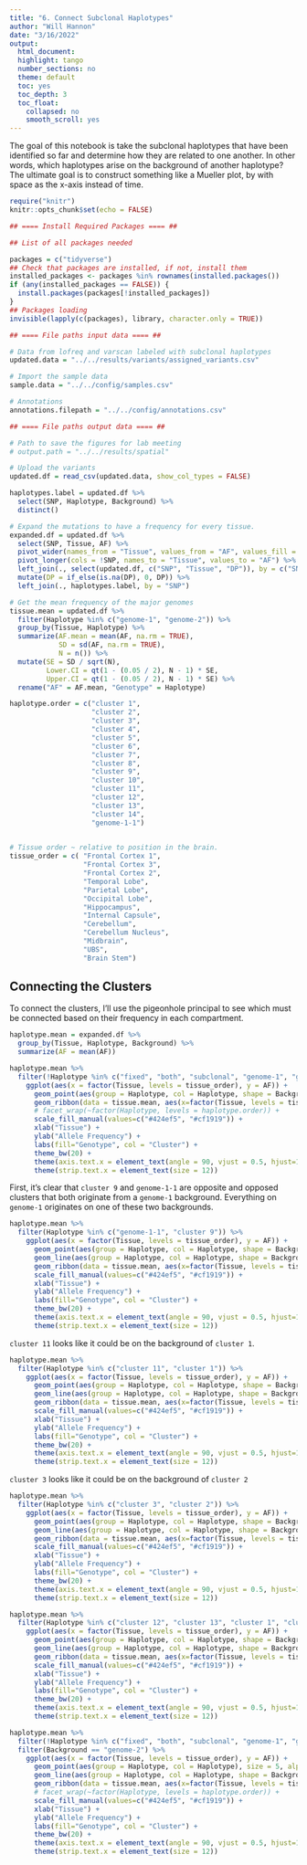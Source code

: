 ```yaml
---
title: "6. Connect Subclonal Haplotypes"
author: "Will Hannon"
date: "3/16/2022"
output: 
  html_document:
  highlight: tango
  number_sections: no
  theme: default
  toc: yes
  toc_depth: 3
  toc_float:
    collapsed: no
    smooth_scroll: yes
---
```


The goal of this notebook is take the subclonal haplotypes that have been identified so far and determine how they are related to one another. In other words, which haplotypes arise on the background of another haplotype? The ultimate goal is to construct something like a Mueller plot, by with space as the x-axis instead of time. 

```r
require("knitr")
knitr::opts_chunk$set(echo = FALSE)
```

```r

## ==== Install Required Packages ==== ##

## List of all packages needed

packages = c("tidyverse")
## Check that packages are installed, if not, install them
installed_packages <- packages %in% rownames(installed.packages())
if (any(installed_packages == FALSE)) {
  install.packages(packages[!installed_packages])
}
## Packages loading
invisible(lapply(c(packages), library, character.only = TRUE))

```

```r

## ==== File paths input data ==== ##

# Data from lofreq and varscan labeled with subclonal haplotypes
updated.data = "../../results/variants/assigned_variants.csv"

# Import the sample data
sample.data = "../../config/samples.csv"

# Annotations 
annotations.filepath = "../../config/annotations.csv"

## ==== File paths output data ==== ##

# Path to save the figures for lab meeting 
# output.path = "../../results/spatial"

```

```r

# Upload the variants
updated.df = read_csv(updated.data, show_col_types = FALSE)

haplotypes.label = updated.df %>% 
  select(SNP, Haplotype, Background) %>% 
  distinct()

# Expand the mutations to have a frequency for every tissue.
expanded.df = updated.df %>% 
  select(SNP, Tissue, AF) %>% 
  pivot_wider(names_from = "Tissue", values_from = "AF", values_fill = 0) %>% 
  pivot_longer(cols = !SNP, names_to = "Tissue", values_to = "AF") %>% 
  left_join(., select(updated.df, c("SNP", "Tissue", "DP")), by = c("SNP", "Tissue")) %>% 
  mutate(DP = if_else(is.na(DP), 0, DP)) %>% 
  left_join(., haplotypes.label, by = "SNP") 

# Get the mean frequency of the major genomes 
tissue.mean = updated.df %>%  
  filter(Haplotype %in% c("genome-1", "genome-2")) %>% 
  group_by(Tissue, Haplotype) %>% 
  summarize(AF.mean = mean(AF, na.rm = TRUE), 
            SD = sd(AF, na.rm = TRUE),
            N = n()) %>% 
  mutate(SE = SD / sqrt(N),
         Lower.CI = qt(1 - (0.05 / 2), N - 1) * SE,
         Upper.CI = qt(1 - (0.05 / 2), N - 1) * SE) %>% 
  rename("AF" = AF.mean, "Genotype" = Haplotype)

```


```r

haplotype.order = c("cluster 1",
                    "cluster 2",
                    "cluster 3",
                    "cluster 4",
                    "cluster 5",
                    "cluster 6",
                    "cluster 7",
                    "cluster 8",
                    "cluster 9",
                    "cluster 10",
                    "cluster 11",
                    "cluster 12",
                    "cluster 13",
                    "cluster 14", 
                    "genome-1-1")
  

# Tissue order ~ relative to position in the brain. 
tissue_order = c( "Frontal Cortex 1", 
                  "Frontal Cortex 3", 
                  "Frontal Cortex 2", 
                  "Temporal Lobe", 
                  "Parietal Lobe",
                  "Occipital Lobe",
                  "Hippocampus",
                  "Internal Capsule", 
                  "Cerebellum",
                  "Cerebellum Nucleus",
                  "Midbrain", 
                  "UBS",
                  "Brain Stem")


```

## Connecting the Clusters 

To connect the clusters, I'll use the pigeonhole principal to see which must be connected based on their frequency in each compartment. 

```r

haplotype.mean = expanded.df %>% 
  group_by(Tissue, Haplotype, Background) %>% 
  summarize(AF = mean(AF))

haplotype.mean %>% 
  filter(!Haplotype %in% c("fixed", "both", "subclonal", "genome-1", "genome-2")) %>% 
    ggplot(aes(x = factor(Tissue, levels = tissue_order), y = AF)) +
      geom_point(aes(group = Haplotype, col = Haplotype, shape = Background), size = 5, position = position_jitter(width = .15), alpha = 0.5) + 
      geom_ribbon(data = tissue.mean, aes(x=factor(Tissue, levels = tissue_order), ymin=AF-SD, ymax=AF+SD, group = Genotype, fill = Genotype), alpha=0.2, colour = NA) +
      # facet_wrap(~factor(Haplotype, levels = haplotype.order)) + 
      scale_fill_manual(values=c("#424ef5", "#cf1919")) + 
      xlab("Tissue") + 
      ylab("Allele Frequency") +
      labs(fill="Genotype", col = "Cluster") +
      theme_bw(20) +
      theme(axis.text.x = element_text(angle = 90, vjust = 0.5, hjust=1)) + 
      theme(strip.text.x = element_text(size = 12)) 

```

First, it's clear that `cluster 9` and `genome-1-1` are opposite and opposed clusters that both originate from a `genome-1` background. Everything on `genome-1` originates on one of these two backgrounds. 

```r

haplotype.mean %>% 
  filter(Haplotype %in% c("genome-1-1", "cluster 9")) %>% 
    ggplot(aes(x = factor(Tissue, levels = tissue_order), y = AF)) +
      geom_point(aes(group = Haplotype, col = Haplotype, shape = Background), size = 5, alpha = 0.5) + 
      geom_line(aes(group = Haplotype, col = Haplotype, shape = Background), size = 1.5) + 
      geom_ribbon(data = tissue.mean, aes(x=factor(Tissue, levels = tissue_order), ymin=AF-SD, ymax=AF+SD, group = Genotype, fill = Genotype), alpha=0.2, colour = NA) +
      scale_fill_manual(values=c("#424ef5", "#cf1919")) + 
      xlab("Tissue") + 
      ylab("Allele Frequency") +
      labs(fill="Genotype", col = "Cluster") +
      theme_bw(20) +
      theme(axis.text.x = element_text(angle = 90, vjust = 0.5, hjust=1)) + 
      theme(strip.text.x = element_text(size = 12)) 

```

`cluster 11` looks like it could be on the background of `cluster 1`. 

```r

haplotype.mean %>% 
  filter(Haplotype %in% c("cluster 11", "cluster 1")) %>% 
    ggplot(aes(x = factor(Tissue, levels = tissue_order), y = AF)) +
      geom_point(aes(group = Haplotype, col = Haplotype, shape = Background), size = 5, alpha = 0.5) + 
      geom_line(aes(group = Haplotype, col = Haplotype, shape = Background), size = 1.5) + 
      geom_ribbon(data = tissue.mean, aes(x=factor(Tissue, levels = tissue_order), ymin=AF-SD, ymax=AF+SD, group = Genotype, fill = Genotype), alpha=0.2, colour = NA) +
      scale_fill_manual(values=c("#424ef5", "#cf1919")) + 
      xlab("Tissue") + 
      ylab("Allele Frequency") +
      labs(fill="Genotype", col = "Cluster") +
      theme_bw(20) +
      theme(axis.text.x = element_text(angle = 90, vjust = 0.5, hjust=1)) + 
      theme(strip.text.x = element_text(size = 12)) 

```

`cluster 3` looks like it could be on the background of `cluster 2`

```r

haplotype.mean %>% 
  filter(Haplotype %in% c("cluster 3", "cluster 2")) %>% 
    ggplot(aes(x = factor(Tissue, levels = tissue_order), y = AF)) +
      geom_point(aes(group = Haplotype, col = Haplotype, shape = Background), size = 5, alpha = 0.5) + 
      geom_line(aes(group = Haplotype, col = Haplotype, shape = Background), size = 1.5) + 
      geom_ribbon(data = tissue.mean, aes(x=factor(Tissue, levels = tissue_order), ymin=AF-SD, ymax=AF+SD, group = Genotype, fill = Genotype), alpha=0.2, colour = NA) +
      scale_fill_manual(values=c("#424ef5", "#cf1919")) + 
      xlab("Tissue") + 
      ylab("Allele Frequency") +
      labs(fill="Genotype", col = "Cluster") +
      theme_bw(20) +
      theme(axis.text.x = element_text(angle = 90, vjust = 0.5, hjust=1)) + 
      theme(strip.text.x = element_text(size = 12)) 

```

```r

haplotype.mean %>% 
  filter(Haplotype %in% c("cluster 12", "cluster 13", "cluster 1", "cluster 9", "cluster 11")) %>% 
    ggplot(aes(x = factor(Tissue, levels = tissue_order), y = AF)) +
      geom_point(aes(group = Haplotype, col = Haplotype, shape = Background), size = 5, alpha = 0.5) + 
      geom_line(aes(group = Haplotype, col = Haplotype, shape = Background), size = 1.5) + 
      geom_ribbon(data = tissue.mean, aes(x=factor(Tissue, levels = tissue_order), ymin=AF-SD, ymax=AF+SD, group = Genotype, fill = Genotype), alpha=0.2, colour = NA) +
      scale_fill_manual(values=c("#424ef5", "#cf1919")) + 
      xlab("Tissue") + 
      ylab("Allele Frequency") +
      labs(fill="Genotype", col = "Cluster") +
      theme_bw(20) +
      theme(axis.text.x = element_text(angle = 90, vjust = 0.5, hjust=1)) + 
      theme(strip.text.x = element_text(size = 12)) 

```



```r

haplotype.mean %>% 
  filter(!Haplotype %in% c("fixed", "both", "subclonal", "genome-1", "genome-2")) %>% 
  filter(Background == "genome-2") %>% 
    ggplot(aes(x = factor(Tissue, levels = tissue_order), y = AF)) +
      geom_point(aes(group = Haplotype, col = Haplotype), size = 5, alpha = 0.5) + 
      geom_line(aes(group = Haplotype, col = Haplotype, shape = Background), size = 1.5) + 
      geom_ribbon(data = tissue.mean, aes(x=factor(Tissue, levels = tissue_order), ymin=AF-SD, ymax=AF+SD, group = Genotype, fill = Genotype), alpha=0.2, colour = NA) +
      # facet_wrap(~factor(Haplotype, levels = haplotype.order)) + 
      scale_fill_manual(values=c("#424ef5", "#cf1919")) + 
      xlab("Tissue") + 
      ylab("Allele Frequency") +
      labs(fill="Genotype", col = "Cluster") +
      theme_bw(20) +
      theme(axis.text.x = element_text(angle = 90, vjust = 0.5, hjust=1)) + 
      theme(strip.text.x = element_text(size = 12)) 

```

